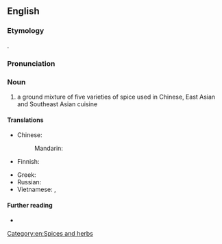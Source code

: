 ==English==

===Etymology===
{{calque|en|zh|-}} {{zh-l|五香粉}}.

===Pronunciation===
{{rfp|lang=en}}

===Noun===
{{en-noun|-|s|head=[[five]]-[[spice]] [[powder]]}}

# a ground mixture of five varieties of spice used in Chinese, East Asian and Southeast Asian cuisine

====Translations====
{{trans-top|ground mixture}}
* Chinese:
*: Mandarin: {{t+|cmn|五香粉|tr=wǔxiāngfěn|sc=Hani}}
* Finnish: {{t|fi|viismauste}}
{{trans-mid}}
* Greek: {{t|el|μείγμα πέντε μπαχαρικών|n}}
* Russian: {{t-needed|ru}}
* Vietnamese: {{t|vi|bột ngũ vị hương}}, {{t|vi|ngũ vị hương}}
{{trans-bottom}}

====Further reading====
* {{pedialite}}

[[Category:en:Spices and herbs]]
